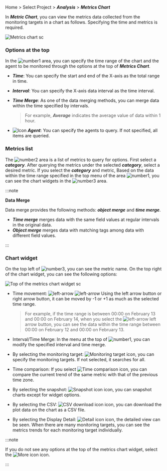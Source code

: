 Home > Select Project > **_Analysis_** > **_Metrics Chart_**

In **_Metric Chart_**, you can view the metrics data collected from the monitoring targets in a chart as follows. Specifying the time and metrics is required.

![Metrics chart sc](/img/metrics-chart-sv.png)

### Options at the top

In the ![number1](/img/number-01.png) area, you can specify the time range of the chart and the agent to be monitored through the options at the top of **_Metrics Chart_**.

-   **_Time_**: You can specify the start and end of the X-axis as the total range in time.

-   **_Interval_**: You can specify the X-axis data interval as the time interval.

-   **_Time Merge_**: As one of the data merging methods, you can merge data within the time specified by intervals.

    > For example, **_Average_** indicates the average value of data within 1 hour.

-   ![Icon](/img/ic-pageview.svg) **_Agent_**: You can specify the agents to query. If not specified, all items are queried.

### Metrics list

The ![number2](/img/number-02.png) area is a list of metrics to query for options. First select a **_category_**. After querying the metrics under the selected **_category_**, select a desired metric. If you select the **_category_** and metric, Based on the data within the time range specified in the top menu of the area ![number1](/img/number-01.png), you can see the chart widgets in the ![number3](/img/number-03.png) area.

:::note 

**Data Merge**

Data merge provides the following methods: **_object merge_** and **_time merge_**. 

-   **_Time merge_** merges data with the same field values at regular intervals in the original data. 
-   **_Object merge_** merges data with matching tags among data with different field values.

:::

### Chart widget

On the top left of ![number3](/img/number-03.png), you can see the metric name. On the top right of the chart widget, you can see the following options:

![Top of the metrics chart widget sc](/img/metrics-chart-widget-upper-server.png)

-   Time movement: ![left-arrow](/img/ic-caret-left.svg) ![left-arrow](/img/ic-caret-right.svg) Using the left arrow button or right arrow button, it can be moved by -1 or +1 as much as the selected time range. 

    > For example, if the time range is between 00:00 on February 13 and 00:00 on February 14, when you select the ![left-arrow](/img/ic-caret-left.svg) left arrow button, you can see the data within the time range between 00:00 on February 12 and 00:00 on February 13.

-   Interval/Time Merge: In the menu at the top of ![number1](/img/number-01.png), you can modify the specified interval and time merge.

-   By selecting the monitoring target: ![Monitoring target icon](/img/ic-filter-bl.svg), you can specify the monitoring targets. If not selected, it searches for all.

-   Time comparison: If you select ![Time comparison icon](/img/ic-hourgalss.svg), you can compare the current trend of the same metric with that of the previous time zone.

-   By selecting the snapshot: ![Snapshot icon](/img/ic-camera.svg) icon, you can snapshot charts except for widget options.

-   By selecting the CSV: ![CSV download icon](/img/ico-csv.svg) icon, you can download the plot data on the chart as a CSV file.

-   By selecting the Display Detail: ![Detail icon](/img/ico-detail.svg) icon, the detailed view can be seen. When there are many monitoring targets, you can see the metrics trends for each monitoring target individually.

:::note

If you do not see any options at the top of the metrics chart widget, select the ![More icon](/img/ico-more.svg) icon.

:::
